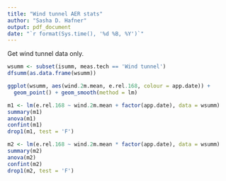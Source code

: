 ```yaml
---
title: "Wind tunnel AER stats"
author: "Sasha D. Hafner"
output: pdf_document
date: "`r format(Sys.time(), '%d %B, %Y')`"
---
```


Get wind tunnel data only.

```r
wsumm <- subset(isumm, meas.tech == 'Wind tunnel')
dfsumm(as.data.frame(wsumm))
```

```r
ggplot(wsumm, aes(wind.2m.mean, e.rel.168, colour = app.date)) +
  geom_point() + geom_smooth(method = lm)
```

```r
m1 <- lm(e.rel.168 ~ wind.2m.mean + factor(app.date), data = wsumm)
summary(m1)
anova(m1)
confint(m1)
drop1(m1, test = 'F')
```

```r
m2 <- lm(e.rel.168 ~ wind.2m.mean * factor(app.date), data = wsumm)
summary(m2)
anova(m2)
confint(m2)
drop1(m2, test = 'F')
```
